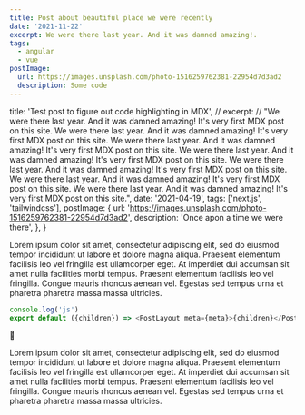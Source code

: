 ```yaml
---
title: Post about beautiful place we were recently
date: '2021-11-22'
excerpt: We were there last year. And it was damned amazing!.
tags:
  - angular
  - vue
postImage:
  url: https://images.unsplash.com/photo-1516259762381-22954d7d3ad2
  description: Some code
---
```


  title: 'Test post to figure out code highlighting in MDX',
  // excerpt:
  //   "We were there last year. And it was damned amazing! It's very first MDX post on this site. We were there last year. And it was damned amazing! It's very first MDX post on this site. We were there last year. And it was damned amazing! It's very first MDX post on this site. We were there last year. And it was damned amazing! It's very first MDX post on this site. We were there last year. And it was damned amazing! It's very first MDX post on this site. We were there last year. And it was damned amazing! It's very first MDX post on this site. We were there last year. And it was damned amazing! It's very first MDX post on this site.",
  date: '2021-04-19',
  tags: ['next.js', 'tailwindcss'],
  postImage: {
    url: 'https://images.unsplash.com/photo-1516259762381-22954d7d3ad2',
    description: 'Once apon a time we were there',
  },
}



Lorem ipsum dolor sit amet, consectetur adipiscing elit, sed do eiusmod tempor incididunt ut labore et dolore magna aliqua. Praesent elementum facilisis leo vel fringilla est ullamcorper eget. At imperdiet dui accumsan sit amet nulla facilities morbi tempus. Praesent elementum facilisis leo vel fringilla. Congue mauris rhoncus aenean vel. Egestas sed tempus urna et pharetra pharetra massa massa ultricies.

```js:hello.js
console.log('js')
export default ({children}) => <PostLayout meta={meta}>{children}</PostLayout>
```

🤖

Lorem ipsum dolor sit amet, consectetur adipiscing elit, sed do eiusmod tempor incididunt ut labore et dolore magna aliqua. Praesent elementum facilisis leo vel fringilla est ullamcorper eget. At imperdiet dui accumsan sit amet nulla facilities morbi tempus. Praesent elementum facilisis leo vel fringilla. Congue mauris rhoncus aenean vel. Egestas sed tempus urna et pharetra pharetra massa massa ultricies.
